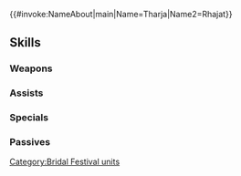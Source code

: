 {{#invoke:NameAbout|main|Name=Tharja|Name2=Rhajat}}{{HeroPage Tabs}}
{{Hero Infobox
|Name=Tharja
|Title=Obsessive Bride
|GrowthModifier=Gen 2
|WeaponType=Red Tome
|MoveType=Infantry
|Origin=Fire Emblem Awakening
|Gender=Female
|actorEN=Stephanie Sheh
|actorJP=高田憂希
|artist=煎茶
|releaseDate=May 21, 2018
|TagID=花嫁サーリャ
|InternalID=252
|Properties=special,specRate_202202
|cv1=10
|cv2=400300
|description=A mage from Plegia with a dark side and a possessive streak. Determined to get her hands on the festival's prize, a bouquet. Appears in Fire Emblem Awakening.
}}
{{Stats Page
|Lv1HP=17|Lv1ATK=9|Lv1SPD=9|Lv1DEF=6|Lv1RES=4
|GRHP=50|GRATK=60|GRSPD=60|GRDEF=35|GRRES=40
}}
==Skills==
===Weapons===
{{Weapons Table
|weapon1=Fire
|weapon1Default=1
|weapon1Unlock=1
|weapon2=Elfire
|weapon2Default=3
|weapon2Unlock=2
|weapon3=Bolganone
|weapon3Default=4
|weapon3Unlock=3
|weapon4=Múspell Fireposy
|weapon4Default=5
|weapon4Unlock=5
}}
===Assists===
{{Assists Table
|assist1=Rally Speed
|assist1Default=4
|assist1Unlock=3
|assist2=Rally Atk/Spd
|assist2Unlock=4
}}

===Specials===
{{Specials Table}}
===Passives===
{{Passives Table
|passiveA1=Atk/Spd Bond 1
|passiveA2=Atk/Spd Bond 2
|passiveA3=Atk/Spd Bond 3
|passiveA1Unlock=1
|passiveA2Unlock=2
|passiveA3Unlock=4
|passiveB1=Spd Feint 1
|passiveB2=Spd Feint 2
|passiveB3=Spd Feint 3
|passiveB1Unlock=3
|passiveB2Unlock=4
|passiveB3Unlock=5
}}

{{Heroes Navbox}}
[[Category:Bridal Festival units]]